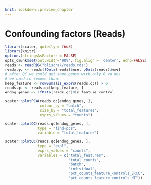 ```yaml
---
knit: bookdown::preview_chapter
---
```


# Confounding factors (Reads)

```r
library(scater, quietly = TRUE)
library(knitr)
options(stringsAsFactors = FALSE)
opts_chunk$set(out.width='90%', fig.align = 'center', echo=FALSE)
reads <- readRDS("blischak/reads.rds")
reads.qc <- reads[fData(reads)$use, pData(reads)$use]
# after QC we could get some genes with only 0 values
# we need to remove those
keep_feature <- rowSums(is_exprs(reads.qc)) > 0
reads.qc <- reads.qc[keep_feature, ]
endog_genes <- !fData(reads.qc)$is_feature_control
```

```r
scater::plotPCA(reads.qc[endog_genes, ],
                colour_by = "batch",
                size_by = "total_features",
                exprs_values = "counts")
```

```r
scater::plotQC(reads.qc[endog_genes, ],
               type = "find-pcs",
               variable = "total_features")
```

```r
scater::plotQC(reads.qc[endog_genes, ],
               type = "expl",
               exprs_values = "counts",
               variables = c("total_features",
                             "total_counts",
                             "batch",
                             "individual",
                             "pct_counts_feature_controls_ERCC",
                             "pct_counts_feature_controls_MT"))
```
